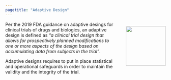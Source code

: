 ```yaml
---
pagetitle: "Adaptive Design"
---
```


<div style= "float:right;">
<img src="images/adaptive.png" style="height: 125px; margin-left: 25px;">
</div>
Per the 2019 FDA guidance on adaptive desings for clinical trials of drugs and biologics, an adaptive design is defined as <em>"a clinical trial design that allows for prospectively planned modifications to one or more aspects of the design based on accumulating data from subjects in the trial"</em>.

Adaptive designs requires to put in place statistical and operational safeguards in order to maintain the validity and the integrity of the trial.